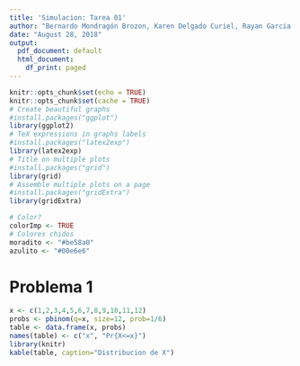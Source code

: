 ```yaml
---
title: 'Simulacion: Tarea 01'
author: "Bernardo Mondragón Brozon, Karen Delgado Curiel, Rayan Garcia Fabian"
date: "August 28, 2018"
output:
  pdf_document: default
  html_document:
    df_print: paged
---
```


```r
knitr::opts_chunk$set(echo = TRUE)
knitr::opts_chunk$set(cache = TRUE)
# Create beautiful graphs
#install.packages("ggplot")
library(ggplot2)
# TeX expressions in graphs labels
#install.packages("latex2exp")
library(latex2exp)
# Title on multiple plots
#install.packages("grid")
library(grid)
# Assemble multiple plots on a page
#install.packages("gridExtra")
library(gridExtra)

# Color?
colorImp <- TRUE
# Colores chidos
moradito <- "#be58a0"
azulito <- "#00e6e6"
```

# Problema 1

```r
x <- c(1,2,3,4,5,6,7,8,9,10,11,12)
probs <- pbinom(q=x, size=12, prob=1/6)
table <- data.frame(x, probs)
names(table) <- c("x", "Pr{X<=x}")
library(knitr)
kable(table, caption="Distribucion de X")
```

